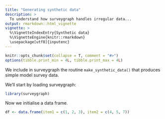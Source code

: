 ```yaml
---
title: "Generating synthetic data"
description: >
  To understand how surveygraph handles irregular data...
output: rmarkdown::html_vignette
vignette: >
  %\VignetteIndexEntry{Synthetic data}
  %\VignetteEngine{knitr::rmarkdown}
  \usepackage[utf8]{inputenc}
---
```


```r
knitr::opts_chunk$set(collapse = T, comment = "#>")
options(tibble.print_min = 4L, tibble.print_max = 4L)
```

We include in surveygraph the routine `make_synthetic_data()` that produces simple model survey data.

We'll start by loading surveygraph:

```r
library(surveygraph)
```

Now we initialise a data frame.

```r
df <- data.frame(item1 = c(1, 2, 3), item2 = c(4, 5, 7))
```
